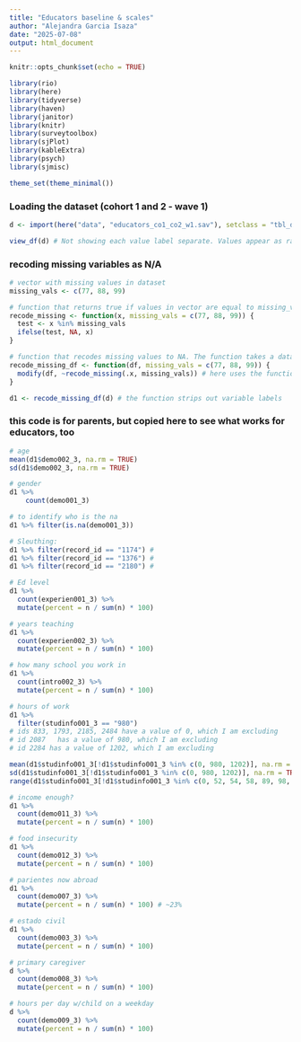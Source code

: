 ```yaml
---
title: "Educators baseline & scales"
author: "Alejandra Garcia Isaza"
date: "2025-07-08"
output: html_document
---
```


```r
knitr::opts_chunk$set(echo = TRUE)

library(rio)
library(here)
library(tidyverse)
library(haven)
library(janitor)
library(knitr)
library(surveytoolbox)
library(sjPlot)
library(kableExtra)
library(psych)
library(sjmisc)

theme_set(theme_minimal())
```


### Loading the dataset (cohort 1 and 2 - wave 1)
```r
d <- import(here("data", "educators_co1_co2_w1.sav"), setclass = "tbl_df")

view_df(d) # Not showing each value label separate. Values appear as range, prob due to haven stripping labels when I exported. 
```


### recoding missing variables as N/A
```r

# vector with missing values in dataset
missing_vals <- c(77, 88, 99)

# function that returns true if values in vector are equal to missing_vals. The function takes a vector x, and specified values of missing data
recode_missing <- function(x, missing_vals = c(77, 88, 99)) {
  test <- x %in% missing_vals
  ifelse(test, NA, x)
}

# function that recodes missing values to NA. The function takes a dataframe with variables with missing data, and specified values of missing data
recode_missing_df <- function(df, missing_vals = c(77, 88, 99)) {
  modify(df, ~recode_missing(.x, missing_vals)) # here uses the function created above
}

d1 <- recode_missing_df(d) # the function strips out variable labels
```


### this code is for parents, but copied here to see what works for educators, too
```r
# age
mean(d1$demo002_3, na.rm = TRUE)
sd(d1$demo002_3, na.rm = TRUE)

# gender
d1 %>%
  	count(demo001_3)

# to identify who is the na
d1 %>% filter(is.na(demo001_3))

# Sleuthing:
d1 %>% filter(record_id == "1174") # 
d1 %>% filter(record_id == "1376") # 
d1 %>% filter(record_id == "2180") # 

# Ed level
d1 %>%
  count(experien001_3) %>%
  mutate(percent = n / sum(n) * 100)

# years teaching
d1 %>%
  count(experien002_3) %>%
  mutate(percent = n / sum(n) * 100)

# how many school you work in
d1 %>%
  count(intro002_3) %>%
  mutate(percent = n / sum(n) * 100)

# hours of work
d1 %>%
  filter(studinfo001_3 == "980")
# ids 833, 1793, 2185, 2484 have a value of 0, which I am excluding
# id 2087	has a value of 980, which I am excluding
# id 2284 has a value of 1202, which I am excluding

mean(d1$studinfo001_3[!d1$studinfo001_3 %in% c(0, 980, 1202)], na.rm = TRUE)
sd(d1$studinfo001_3[!d1$studinfo001_3 %in% c(0, 980, 1202)], na.rm = TRUE)
range(d1$studinfo001_3[!d1$studinfo001_3 %in% c(0, 52, 54, 58, 89, 98, 100, 102, 112, 150, 199, 200, 250, 300, 320, 380, 400, 420, 980, 1202)], na.rm = TRUE) # range 1-45

# income enough?
d1 %>%
  count(demo011_3) %>%
  mutate(percent = n / sum(n) * 100)

# food insecurity
d1 %>%
  count(demo012_3) %>%
  mutate(percent = n / sum(n) * 100)

# parientes now abroad
d1 %>%
  count(demo007_3) %>%
  mutate(percent = n / sum(n) * 100) # ~23%

# estado civil
d1 %>%
  count(demo003_3) %>%
  mutate(percent = n / sum(n) * 100)

# primary caregiver
d %>%
  count(demo008_3) %>%
  mutate(percent = n / sum(n) * 100)

# hours per day w/child on a weekday
d %>%
  count(demo009_3) %>%
  mutate(percent = n / sum(n) * 100)
```